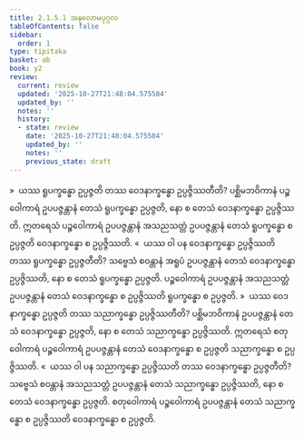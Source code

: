 ```yaml
---
title: 2.1.5.1 အနုလောမပုဂ္ဂလ
tableOfContents: false
sidebar:
  order: 1
type: tipitaka
basket: ab
book: y2
review:
  current: review
  updated: '2025-10-27T21:48:04.575584'
  updated_by: ''
  notes: ''
  history:
  - state: review
    date: '2025-10-27T21:48:04.575584'
    updated_by: ''
    notes: ''
    previous_state: draft
---
```



<ReviewStatus review={frontmatter.review} showDetails={true} />

<HypothesisAnnotation frontmatter={frontmatter} />

<DynamicBreadcrumb />

<Division number="80" book="y2" e="ch" v="33" p="38">

<Paragraph number="586" book="y2">
»  ယဿ ရူပက္ခန္ဓော ဥပ္ပဇ္ဇတိ တဿ ဝေဒနာက္ခန္ဓော ဥပ္ပဇ္ဇိဿတီတိ?
</Paragraph>

<Paragraph number="587" book="y2">
ပစ္ဆိမဘဝိကာနံ ပဉ္စဝေါကာရံ ဥပပဇ္ဇန္တာနံ တေသံ ရူပက္ခန္ဓော ဥပ္ပဇ္ဇတိ, နော စ တေသံ ဝေဒနာက္ခန္ဓော ဥပ္ပဇ္ဇိဿတိ. ဣတရေသံ ပဉ္စဝေါကာရံ ဥပပဇ္ဇန္တာနံ အသညသတ္တံ ဥပပဇ္ဇန္တာနံ တေသံ ရူပက္ခန္ဓော စ ဥပ္ပဇ္ဇတိ ဝေဒနာက္ခန္ဓော စ ဥပ္ပဇ္ဇိဿတိ.
</Paragraph>

<Paragraph number="588" book="y2">
«  ယဿ ဝါ ပန ဝေဒနာက္ခန္ဓော ဥပ္ပဇ္ဇိဿတိ တဿ ရူပက္ခန္ဓော ဥပ္ပဇ္ဇတီတိ?
</Paragraph>

<Paragraph number="589" book="y2">
သဗ္ဗေသံ စဝန္တာနံ အရူပံ ဥပပဇ္ဇန္တာနံ တေသံ ဝေဒနာက္ခန္ဓော ဥပ္ပဇ္ဇိဿတိ, နော စ တေသံ ရူပက္ခန္ဓော ဥပ္ပဇ္ဇတိ. ပဉ္စဝေါကာရံ ဥပပဇ္ဇန္တာနံ အသညသတ္တံ ဥပပဇ္ဇန္တာနံ တေသံ ဝေဒနာက္ခန္ဓော စ ဥပ္ပဇ္ဇိဿတိ ရူပက္ခန္ဓော စ ဥပ္ပဇ္ဇတိ.
</Paragraph>

</Division>
<Division number="81" book="y2" e="ch" v="33" p="39">

<Paragraph number="590" book="y2">
»  ယဿ ဝေဒနာက္ခန္ဓော ဥပ္ပဇ္ဇတိ တဿ သညာက္ခန္ဓော ဥပ္ပဇ္ဇိဿတီတိ?
</Paragraph>

<Paragraph number="591" book="y2">
ပစ္ဆိမဘဝိကာနံ ဥပပဇ္ဇန္တာနံ တေသံ ဝေဒနာက္ခန္ဓော ဥပ္ပဇ္ဇတိ, နော စ တေသံ သညာက္ခန္ဓော ဥပ္ပဇ္ဇိဿတိ. ဣတရေသံ စတုဝေါကာရံ ပဉ္စဝေါကာရံ ဥပပဇ္ဇန္တာနံ တေသံ ဝေဒနာက္ခန္ဓော စ ဥပ္ပဇ္ဇတိ သညာက္ခန္ဓော စ ဥပ္ပဇ္ဇိဿတိ.
</Paragraph>

<Paragraph number="592" book="y2">
«  ယဿ ဝါ ပန သညာက္ခန္ဓော ဥပ္ပဇ္ဇိဿတိ တဿ ဝေဒနာက္ခန္ဓော ဥပ္ပဇ္ဇတီတိ?
</Paragraph>

<Paragraph number="593" book="y2">
သဗ္ဗေသံ စဝန္တာနံ အသညသတ္တံ ဥပပဇ္ဇန္တာနံ တေသံ သညာက္ခန္ဓော ဥပ္ပဇ္ဇိဿတိ, နော စ တေသံ ဝေဒနာက္ခန္ဓော ဥပ္ပဇ္ဇတိ. စတုဝေါကာရံ ပဉ္စဝေါကာရံ ဥပပဇ္ဇန္တာနံ တေသံ သညာက္ခန္ဓော စ ဥပ္ပဇ္ဇိဿတိ ဝေဒနာက္ခန္ဓော စ ဥပ္ပဇ္ဇတိ.
</Paragraph>
</Division>